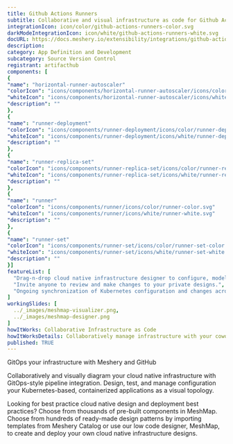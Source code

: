 ```yaml
---
title: Github Actions Runners
subtitle: Collaborative and visual infrastructure as code for Github Actions Runners
integrationIcon: icon/color/github-actions-runners-color.svg
darkModeIntegrationIcon: icon/white/github-actions-runners-white.svg
docURL: https://docs.meshery.io/extensibility/integrations/github-actions-runners
description: 
category: App Definition and Development
subcategory: Source Version Control
registrant: artifacthub
components: [
{
"name": "horizontal-runner-autoscaler"
"colorIcon": "icons/components/horizontal-runner-autoscaler/icons/color/horizontal-runner-autoscaler-color.svg"
"whiteIcon": "icons/components/horizontal-runner-autoscaler/icons/white/horizontal-runner-autoscaler-white.svg"
"description": ""
},
{
"name": "runner-deployment"
"colorIcon": "icons/components/runner-deployment/icons/color/runner-deployment-color.svg"
"whiteIcon": "icons/components/runner-deployment/icons/white/runner-deployment-white.svg"
"description": ""
},
{
"name": "runner-replica-set"
"colorIcon": "icons/components/runner-replica-set/icons/color/runner-replica-set-color.svg"
"whiteIcon": "icons/components/runner-replica-set/icons/white/runner-replica-set-white.svg"
"description": ""
},
{
"name": "runner"
"colorIcon": "icons/components/runner/icons/color/runner-color.svg"
"whiteIcon": "icons/components/runner/icons/white/runner-white.svg"
"description": ""
},
{
"name": "runner-set"
"colorIcon": "icons/components/runner-set/icons/color/runner-set-color.svg"
"whiteIcon": "icons/components/runner-set/icons/white/runner-set-white.svg"
"description": ""
}]
featureList: [
  "Drag-n-drop cloud native infrastructure designer to configure, model, and deploy your workloads.",
  "Invite anyone to review and make changes to your private designs.",
  "Ongoing synchronization of Kubernetes configuration and changes across any number of clusters."
]
workingSlides: [
  ../_images/meshmap-visualizer.png,
  ../_images/meshmap-designer.png
]
howItWorks: Collaborative Infrastructure as Code
howItWorksDetails: Collaboratively manage infrastructure with your coworkers synchronously sharing the same designs.
published: TRUE
---
```

<p>
GitOps your infrastructure with Meshery and GitHub
</p>
<p>
    Collaboratively and visually diagram your cloud native infrastructure with GitOps-style pipeline integration. Design, test, and manage configuration your Kubernetes-based, containerized applications as a visual topology.
</p>
<p>
    Looking for best practice cloud native design and deployment best practices? Choose from thousands of pre-built components in MeshMap. Choose from hundreds of ready-made design patterns by importing templates from Meshery Catalog or use our low code designer, MeshMap, to create and deploy your own cloud native infrastructure designs.
</p>
